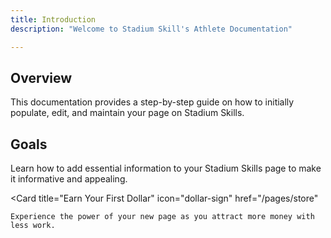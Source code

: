 ```yaml
---
title: Introduction
description: "Welcome to Stadium Skill's Athlete Documentation"

---
```




## Overview

This documentation provides a step-by-step guide on how to initially populate, edit, and maintain your page on Stadium Skills.



## Goals


<CardGroup cols={2}>
  <Card
    title="Build your page"
    icon="hammer"
    href="/quickstart"
  >
    Learn how to add essential information to your Stadium Skills page to make it informative and appealing.
  </Card>

  <Card
    title="Earn Your First Dollar"
    icon="dollar-sign"
    href="/pages/store"
  >
    Experience the power of your new page as you attract more money with less work.
  </Card>

</CardGroup>
